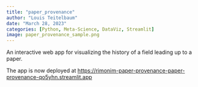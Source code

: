 ```yaml
---
title: "paper_provenance"
author: "Louis Teitelbaum"
date: "March 28, 2023"
categories: [Python, Meta-Science, DataViz, Streamlit]
image: paper_provenance_sample.png
---
```


An interactive web app for visualizing the history of a field leading up to a paper.

The app is now deployed at <https://rimonim-paper-provenance-paper-provenance-qo5yhn.streamlit.app>
